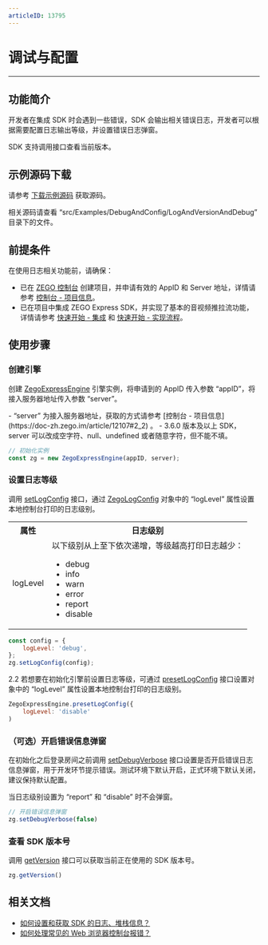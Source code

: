 ```yaml
---
articleID: 13795
---
```

# 调试与配置

---

## 功能简介

开发者在集成 SDK 时会遇到一些错误，SDK 会输出相关错误日志，开发者可以根据需要配置日志输出等级，并设置错误日志弹窗。

SDK 支持调用接口查看当前版本。

## 示例源码下载

请参考 [下载示例源码](!DownloadDemo/DownloadDemo) 获取源码。

相关源码请查看 “src/Examples/DebugAndConfig/LogAndVersionAndDebug” 目录下的文件。

## 前提条件

在使用日志相关功能前，请确保：

- 已在 [ZEGO 控制台](https://console.zego.im) 创建项目，并申请有效的 AppID 和 Server 地址，详情请参考 [控制台 - 项目信息](https://doc-zh.zego.im/article/12107)。
- 已在项目中集成 ZEGO Express SDK，并实现了基本的音视频推拉流功能，详情请参考 [快速开始 - 集成](!ExpressVideoSDK-Integration/SDK_Integration) 和 [快速开始 - 实现流程](!ExpressVideoSDK-Integration/Solution_Implementation)。

## 使用步骤

### 创建引擎

创建 [ZegoExpressEngine](@-ZegoExpressEngine) 引擎实例，将申请到的 AppID 传入参数 “appID”，将接入服务器地址传入参数 “server”。

<Note title="说明">
- “server” 为接入服务器地址，获取的方式请参考 
[控制台 - 项目信息](https://doc-zh.zego.im/article/12107#2_2) 。
- 3.6.0 版本及以上 SDK，server 可以改成空字符、null、undefined 或者随意字符，但不能不填。
</Note>

```javascript
// 初始化实例
const zg = new ZegoExpressEngine(appID, server);
```

### 设置日志等级

调用 [setLogConfig](@setLogConfig) 接口，通过 [ZegoLogConfig](@-ZegoLogConfig) 对象中的 “logLevel” 属性设置本地控制台打印的日志级别。

<table>
  
<tbody><tr>
<th>属性</th>
<th>日志级别</th>
</tr>
<tr>
<td>
logLevel
</td>
<td>
以下级别从上至下依次递增，等级越高打印日志越少：
<ul>
<li>debug </li>
<li>info</li>
<li>warn</li>
<li>error</li>
<li>report</li>
<li>disable</li>
</ul></td>
</tr>
</tbody></table>


```javascript
const config = {
	logLevel: 'debug',
};
zg.setLogConfig(config);
```

2.2 若想要在初始化引擎前设置日志等级，可通过 [presetLogConfig](@presetLogConfig) 接口设置对象中的 “logLevel” 属性设置本地控制台打印的日志级别。

```javascript
ZegoExpressEngine.presetLogConfig({
    logLevel: 'disable'
)
```

### （可选）开启错误信息弹窗

在初始化之后登录房间之前调用 [setDebugVerbose](@setDebugVerbose) 接口设置是否开启错误日志信息弹窗，用于开发环节提示错误。测试环境下默认开启，正式环境下默认关闭，建议保持默认配置。

<Note title="说明">


当日志级别设置为 “report” 和 “disable” 时不会弹窗。

</Note>



```javascript
// 开启错误信息弹窗
zg.setDebugVerbose(false)
```


### 查看 SDK 版本号

调用 [getVersion](@getVersion) 接口可以获取当前正在使用的 SDK 版本号。

```javascript
zg.getVersion()
```


## 相关文档

- [如何设置和获取 SDK 的日志、堆栈信息？](https://doc-zh.zego.im/faq/express_sdkLog)
- [如何处理常见的 Web 浏览器控制台报错？](https://doc-zh.zego.im/faq/web_console_error)
